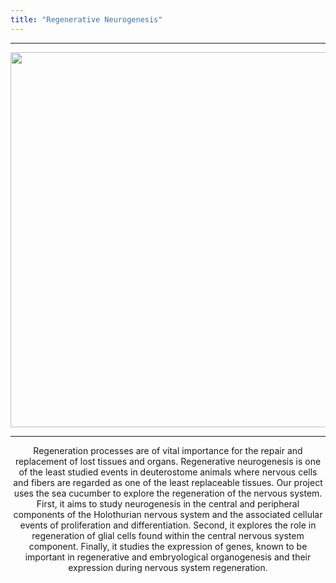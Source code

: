 ```yaml
---
title: "Regenerative Neurogenesis"
---
```


***
<center>
![](statics/images/img4.png){width=600px}

***

Regeneration processes are of vital importance for the repair and replacement of lost tissues and organs. Regenerative neurogenesis is one of the least studied events in deuterostome animals where nervous cells and fibers are regarded as one of the least replaceable tissues. Our project uses the sea cucumber to explore the regeneration of the nervous system. First, it aims to study neurogenesis in the central and peripheral components of the Holothurian nervous system and the associated cellular events of proliferation and differentiation. Second, it explores the role in regeneration of glial cells found within the central nervous system component. Finally, it studies the expression of genes, known to be important in regenerative and embryological organogenesis and their expression during nervous system regeneration. 

</center>